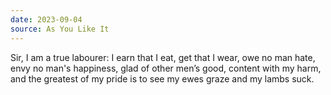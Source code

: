 ```yaml
---
date: 2023-09-04
source: As You Like It
---
```


Sir, I am a true labourer: I earn that I eat, get that I wear, owe no man hate, envy no man's happiness, glad of other men’s good, content with my harm, and the greatest of my pride is to see my ewes graze and my lambs suck.
